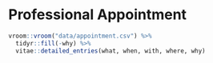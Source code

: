 # Professional Appointment

```r
vroom::vroom("data/appointment.csv") %>%
  tidyr::fill(-why) %>%
  vitae::detailed_entries(what, when, with, where, why)
```
